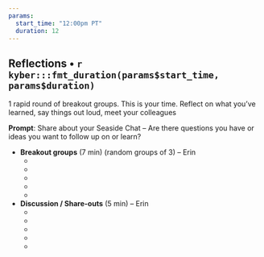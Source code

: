```yaml
---
params: 
  start_time: "12:00pm PT"
  duration: 12
---
```


## Reflections • `r kyber:::fmt_duration(params$start_time, params$duration)`

1 rapid round of breakout groups. This is your time. Reflect on what you've learned, say things out loud, meet your colleagues

**Prompt**: Share about your Seaside Chat – Are there questions you have or ideas you want to follow up on or learn?


- **Breakout groups** (7 min) (random groups of 3) – Erin
  -  ‎
  -  
  -  
  -  
  -   
- **Discussion / Share-outs** (5 min) – Erin
  -  ‎
  -  
  -   
  - 
  -  